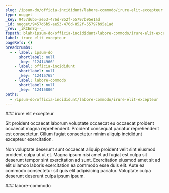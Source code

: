 ```yaml
---
slug: /ipsum-do/officia-incididunt/labore-commodo/irure-elit-excepteur
type: nugget
_key: 9457d6b5-ae53-476d-852f-55797b95e1ad
_id: nugget/9457d6b5-ae53-476d-852f-55797b95e1ad
_rev: _iKCEn8q--_
fspath: blah/ipsum-do/officia-incididunt/labore-commodo/irure-elit-excepteur.md
label: irure elit excepteur
pageRefs: {}
breadcrumbs:
  - - label: ipsum-do
      shortlabel: null
      _key: '12414966'
    - label: officia-incididunt
      shortlabel: null
      _key: '12415765'
    - label: labore-commodo
      shortlabel: null
      _key: '12415806'
paths:
  - /ipsum-do/officia-incididunt/labore-commodo/irure-elit-excepteur
---
```


<NuggetArea>
<Nugget slug="/ipsum-do/officia-incididunt/labore-commodo/irure-elit-excepteur" type="nugget" _key="9457d6b5-ae53-476d-852f-55797b95e1ad" _id="nugget/9457d6b5-ae53-476d-852f-55797b95e1ad" _rev="_iKCEn8q--_" fspath="blah/ipsum-do/officia-incididunt/labore-commodo/irure-elit-excepteur.md" label="irure elit excepteur" paths="/ipsum-do/officia-incididunt/labore-commodo/irure-elit-excepteur">
<NuggetBody>
### irure elit excepteur

Sit proident occaecat laborum voluptate occaecat eu occaecat proident occaecat magna reprehenderit. Proident consequat pariatur reprehenderit est consectetur. Cillum fugiat consectetur minim aliquip incididunt excepteur exercitation.

Non voluptate deserunt sunt occaecat aliquip proident velit sint eiusmod proident culpa ut ut et. Magna ipsum nisi amet ad fugiat est culpa sit deserunt tempor sint exercitation ad sunt. Exercitation eiusmod amet sit ad elit ullamco laboris exercitation ea commodo esse duis elit. Aute ea commodo consectetur sit quis elit adipisicing pariatur. Voluptate culpa deserunt deserunt culpa ipsum ipsum.

</NuggetBody>
<Breadcrumbs>
<Crumbs>
<Crumb _key="12414966" label="ipsum-do" /><Crumb _key="12415765" label="officia-incididunt" /><Crumb _key="12415806" label="labore-commodo" />
</Crumbs>
</Breadcrumbs>
</Nugget>

<NuggetsInbound>
</NuggetsInbound>
<NuggetsOutbound>
</NuggetsOutbound>
</NuggetArea>
<PassagesInbound>
<Passage direction="inbound" type="passage" _key="12415806" _id="passage/12415806" _rev="_iKCEn8q---" label="labore-commodo" passage="labore-commodo" fspath="blah/ipsum-do/officia-incididunt/labore-commodo" paths="/ipsum-do/officia-incididunt/labore-commodo" slug="/ipsum-do/officia-incididunt/labore-commodo">
<NuggetBody>
### labore-commodo

</NuggetBody>
<Breadcrumbs>
<Crumbs>
<Crumb _key="12414966" label="ipsum-do" /><Crumb _key="12415765" label="officia-incididunt" />
</Crumbs>
</Breadcrumbs>
</Passage>

</PassagesInbound>
<PassagesOutbound>
</PassagesOutbound>